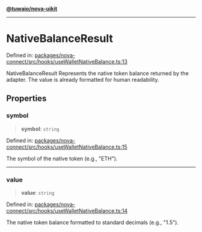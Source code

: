 [**@tuwaio/nova-uikit**](../../../../README.md)

***

# NativeBalanceResult

Defined in: [packages/nova-connect/src/hooks/useWalletNativeBalance.ts:13](https://github.com/TuwaIO/nova-uikit/blob/5c1f94b112c45e18313920ea0c67ba421cba2720/packages/nova-connect/src/hooks/useWalletNativeBalance.ts#L13)

NativeBalanceResult
Represents the native token balance returned by the adapter.
The value is already formatted for human readability.

## Properties

### symbol

> **symbol**: `string`

Defined in: [packages/nova-connect/src/hooks/useWalletNativeBalance.ts:15](https://github.com/TuwaIO/nova-uikit/blob/5c1f94b112c45e18313920ea0c67ba421cba2720/packages/nova-connect/src/hooks/useWalletNativeBalance.ts#L15)

The symbol of the native token (e.g., "ETH").

***

### value

> **value**: `string`

Defined in: [packages/nova-connect/src/hooks/useWalletNativeBalance.ts:14](https://github.com/TuwaIO/nova-uikit/blob/5c1f94b112c45e18313920ea0c67ba421cba2720/packages/nova-connect/src/hooks/useWalletNativeBalance.ts#L14)

The native token balance formatted to standard decimals (e.g., "1.5").
